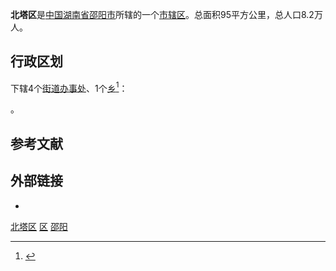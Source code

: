 {{Infobox China County
|Belong = [[湖南省|湖南省]][[邵阳市|邵阳市]]
}}
'''北塔区'''是[[中国|中国]][[湖南省|湖南省]][[邵阳市|邵阳市]]所辖的一个[[市辖区|市辖区]]。总面积95平方公里，总人口8.2万人。

== 行政区划 ==
{{PAGENAMEBASE}}下辖4个[[街道办事处|街道办事处]]、1个[[乡_(中华人民共和国)|乡]]<ref>{{PRC admin/ref sgc|43/05/11}}</ref>：

{{PRC admin/children|43/05/11}}。

== 参考文献 ==
{{Wikisource|国务院关于同意湖南省调整邵阳市市辖区行政区划的批复}}
{{reflist}}

== 外部链接 ==
* {{Official website|http://www.beita.gov.cn/|name=邵阳市北塔区人民政府}}

{{邵阳市北塔区行政区划}}
{{邵阳市行政区划}}
{{湖南行政区划}}

[[Category:北塔区|]]
[[Category:邵阳区县市|区]]
[[Category:湖南市辖区|邵阳]]